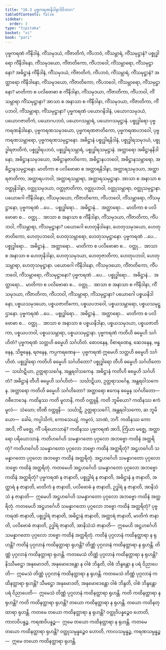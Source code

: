 ```yaml
---
title: "16.3 ပုဗ္ဗကရဏနိဒါနာဒိဝိဘာဂ"
tableOfContents: false
sidebar:
  order: 3
type: "tipitaka"
basket: "vi"
book: "pari"
---
```



<DynamicBreadcrumb />

<Division number="405" book="pari" e="ch" v="5" p="305">

<Paragraph number="1889" book="pari">
ပုဗ္ဗကရဏံ ကိံနိဒါနံ, ကိံသမုဒယံ, ကိံဇာတိကံ, ကိံပဘဝံ, ကိံသမ္ဘာရံ, ကိံသမုဋ္ဌာနံ? ပစ္စုဒ္ဓါရော ကိံနိဒါနော, ကိံသမုဒယော, ကိံဇာတိကော, ကိံပဘဝေါ, ကိံသမ္ဘာရော, ကိံသမုဋ္ဌာနော? အဓိဋ္ဌာနံ ကိံနိဒါနံ, ကိံသမုဒယံ, ကိံဇာတိကံ, ကိံပဘဝံ, ကိံသမ္ဘာရံ, ကိံသမုဋ္ဌာနံ? အတ္ထာရော ကိံနိဒါနော, ကိံသမုဒယော, ကိံဇာတိကော, ကိံပဘဝေါ, ကိံသမ္ဘာရော, ကိံသမုဋ္ဌာနော? မာတိကာ စ ပလိဗောဓာ စ ကိံနိဒါနာ, ကိံသမုဒယာ, ကိံဇာတိကာ, ကိံပဘဝါ, ကိံသမ္ဘာရာ ကိံသမုဋ္ဌာနာ? အာသာ စ အနာသာ စ ကိံနိဒါနာ, ကိံသမုဒယာ, ကိံဇာတိကာ, ကိံပဘဝါ, ကိံသမ္ဘာရာ, ကိံသမုဋ္ဌာနာ?
</Paragraph>

<Paragraph number="1890" book="pari">
ပုဗ္ဗကရဏံ ပယောဂနိဒါနံ, ပယောဂသမုဒယံ, ပယောဂဇာတိကံ, ပယောဂပဘဝံ, ပယောဂသမ္ဘာရံ, ပယောဂသမုဋ္ဌာနံ. ပစ္စုဒ္ဓါရော ပုဗ္ဗကရဏနိဒါနော, ပုဗ္ဗကရဏသမုဒယော, ပုဗ္ဗကရဏဇာတိကော, ပုဗ္ဗကရဏပဘဝေါ, ပုဗ္ဗကရဏသမ္ဘာရော, ပုဗ္ဗကရဏသမုဋ္ဌာနော. အဓိဋ္ဌာနံ ပစ္စုဒ္ဓါရနိဒါနံ, ပစ္စုဒ္ဓါရသမုဒယံ, ပစ္စုဒ္ဓါရဇာတိကံ, ပစ္စုဒ္ဓါရပဘဝံ, ပစ္စုဒ္ဓါရသမ္ဘာရံ, ပစ္စုဒ္ဓါရသမုဋ္ဌာနံ. အတ္ထာရော အဓိဋ္ဌာနနိဒါနော, အဓိဋ္ဌာနသမုဒယော, အဓိဋ္ဌာနဇာတိကော, အဓိဋ္ဌာနပဘဝေါ, အဓိဋ္ဌာနသမ္ဘာရော, အဓိဋ္ဌာနသမုဋ္ဌာနော. မာတိကာ စ ပလိဗောဓာ စ အတ္ထာရနိဒါနာ, အတ္ထာရသမုဒယာ, အတ္ထာရဇာတိကာ, အတ္ထာရပဘဝါ, အတ္ထာရသမ္ဘာရာ, အတ္ထာရသမုဋ္ဌာနာ. အာသာ စ အနာသာ စ ဝတ္ထုနိဒါနာ, ဝတ္ထုသမုဒယာ, ဝတ္ထုဇာတိကာ, ဝတ္ထုပဘဝါ, ဝတ္ထုသမ္ဘာရာ, ဝတ္ထုသမုဋ္ဌာနာ.
</Paragraph>

</Division>
<Division number="406" book="pari" e="ch" v="5" p="305">

<Paragraph number="1891" book="pari">
ပယောဂေါ ကိံနိဒါနော, ကိံသမုဒယော, ကိံဇာတိကော, ကိံပဘဝေါ, ကိံသမ္ဘာရော, ကိံသမုဋ္ဌာနော, ပုဗ္ဗကရဏံ …ပေ…  ပစ္စုဒ္ဓါရော…  အဓိဋ္ဌာနံ…  အတ္ထာရော…  မာတိကာ စ ပလိဗောဓာ စ…  ဝတ္ထု…  အာသာ စ အနာသာ စ ကိံနိဒါနာ, ကိံသမုဒယာ, ကိံဇာတိကာ, ကိံပဘဝါ, ကိံသမ္ဘာရာ, ကိံသမုဋ္ဌာနာ?
</Paragraph>

<Paragraph number="1892" book="pari">
ပယောဂေါ ဟေတုနိဒါနော, ဟေတုသမုဒယော, ဟေတုဇာတိကော, ဟေတုပဘဝေါ, ဟေတုသမ္ဘာရော, ဟေတုသမုဋ္ဌာနော. ပုဗ္ဗကရဏံ …ပေ…  ပစ္စုဒ္ဓါရော…  အဓိဋ္ဌာနံ…  အတ္ထာရော…  မာတိကာ စ ပလိဗောဓာ စ…  ဝတ္ထု…  အာသာ စ အနာသာ စ ဟေတုနိဒါနာ, ဟေတုသမုဒယာ, ဟေတုဇာတိကာ, ဟေတုပဘဝါ, ဟေတုသမ္ဘာရာ, ဟေတုသမုဋ္ဌာနာ.
</Paragraph>

</Division>
<Division number="407" book="pari" e="ch" v="5" p="306">

<Paragraph number="1893" book="pari">
ပယောဂေါ ကိံနိဒါနော, ကိံသမုဒယော, ကိံဇာတိကော, ကိံပဘဝေါ, ကိံသမ္ဘာရော, ကိံသမုဋ္ဌာနော? ပုဗ္ဗကရဏံ …ပေ…  ပစ္စုဒ္ဓါရော…  အဓိဋ္ဌာနံ…  အတ္ထာရော…  မာတိကာ စ ပလိဗောဓာ စ…  ဝတ္ထု…  အာသာ စ အနာသာ စ ကိံနိဒါနာ, ကိံသမုဒယာ, ကိံဇာတိကာ, ကိံပဘဝါ, ကိံသမ္ဘာရာ, ကိံသမုဋ္ဌာနာ?
</Paragraph>

<Paragraph number="1894" book="pari">
ပယောဂေါ ပစ္စယနိဒါနော, ပစ္စယသမုဒယော, ပစ္စယဇာတိကော, ပစ္စယပဘဝေါ, ပစ္စယသမ္ဘာရော, ပစ္စယသမုဋ္ဌာနော. ပုဗ္ဗကရဏံ …ပေ…  ပစ္စုဒ္ဓါရော…  အဓိဋ္ဌာနံ…  အတ္ထာရော…  မာတိကာ စ ပလိဗောဓာ စ…  ဝတ္ထု…  အာသာ စ အနာသာ စ ပစ္စယနိဒါနာ, ပစ္စယသမုဒယာ, ပစ္စယဇာတိကာ, ပစ္စယပဘဝါ, ပစ္စယသမ္ဘာရာ, ပစ္စယသမုဋ္ဌာနာ.
</Paragraph>

</Division>
<Division number="408" book="pari" e="ch" v="5" p="306">

<Paragraph number="1895" book="pari">
ပုဗ္ဗကရဏံ ကတိဟိ ဓမ္မေဟိ သင်္ဂဟိတံ? ပုဗ္ဗကရဏံ သတ္တဟိ ဓမ္မေဟိ သင်္ဂဟိတံ. ဓောဝနေန, ဝိစာရဏေန, ဆေဒနေန, ဗန္ဓနေန, သိဗ္ဗနေန, ရဇနေန, ကပ္ပကရဏေန—  ပုဗ္ဗကရဏံ ဣမေဟိ သတ္တဟိ ဓမ္မေဟိ သင်္ဂဟိတံ.
</Paragraph>

<Paragraph number="1896" book="pari">
ပစ္စုဒ္ဓါရော ကတိဟိ ဓမ္မေဟိ သင်္ဂဟိတော? ပစ္စုဒ္ဓါရော တီဟိ ဓမ္မေဟိ သင်္ဂဟိတော—  သင်္ဃာဋိယာ, ဥတ္တရာသင်္ဂေန, အန္တရဝါသကေန.
</Paragraph>

<Paragraph number="1897" book="pari">
အဓိဋ္ဌာနံ ကတိဟိ ဓမ္မေဟိ သင်္ဂဟိတံ? အဓိဋ္ဌာနံ တီဟိ ဓမ္မေဟိ သင်္ဂဟိတံ—  သင်္ဃာဋိယာ, ဥတ္တရာသင်္ဂေန, အန္တရဝါသကေန.
</Paragraph>

<Paragraph number="1898" book="pari">
အတ္ထာရော ကတိဟိ ဓမ္မေဟိ သင်္ဂဟိတော? အတ္ထာရော ဧကေန ဓမ္မေန သင်္ဂဟိတော—  ဝစီဘေဒေန.
</Paragraph>

<Paragraph number="1899" book="pari">
ကထိနဿ ကတိ မူလာနိ, ကတိ ဝတ္ထူနိ, ကတိ ဘူမိယော? ကထိနဿ ဧကံ မူလံ—  သံဃော; တီဏိ ဝတ္ထူနိ—  သင်္ဃာဋိ, ဥတ္တရာသင်္ဂေါ, အန္တရဝါသကော, ဆ ဘူမိယော—  ခေါမံ, ကပ္ပါသိကံ, ကောသေယျံ, ကမ္ဗလံ, သာဏံ, ဘင်္ဂံ.
</Paragraph>

<Paragraph number="1900" book="pari">
ကထိနဿ ကော အာဒိ, ကိံ မဇ္ဈေ, ကိံ ပရိယောသာနံ? ကထိနဿ ပုဗ္ဗကရဏံ အာဒိ, ကြိယာ မဇ္ဈေ, အတ္ထာရော ပရိယောသာနံ.
</Paragraph>

</Division>
<Division number="409" book="pari" e="ch" v="5" p="307">

<Paragraph number="1901" book="pari">
ကတိဟင်္ဂေဟိ သမန္နာဂတော ပုဂ္ဂလော အဘဗ္ဗော ကထိနံ အတ္ထရိတုံ? ကတိဟင်္ဂေဟိ သမန္နာဂတော ပုဂ္ဂလော ဘဗ္ဗော ကထိနံ အတ္ထရိတုံ? အဋ္ဌဟင်္ဂေဟိ သမန္နာဂတော ပုဂ္ဂလော အဘဗ္ဗော ကထိနံ အတ္ထရိတုံ. အဋ္ဌဟင်္ဂေဟိ သမန္နာဂတော ပုဂ္ဂလော ဘဗ္ဗော ကထိနံ အတ္ထရိတုံ. ကတမေဟိ အဋ္ဌဟင်္ဂေဟိ သမန္နာဂတော ပုဂ္ဂလော အဘဗ္ဗော ကထိနံ အတ္ထရိတုံ? ပုဗ္ဗကရဏံ န ဇာနာတိ, ပစ္စုဒ္ဓါရံ န ဇာနာတိ, အဓိဋ္ဌာနံ န ဇာနာတိ, အတ္ထာရံ န ဇာနာတိ, မာတိကံ န ဇာနာတိ, ပလိဗောဓံ န ဇာနာတိ, ဥဒ္ဓါရံ န ဇာနာတိ, အာနိသံသံ န ဇာနာတိ—  ဣမေဟိ အဋ္ဌဟင်္ဂေဟိ သမန္နာဂတော ပုဂ္ဂလော အဘဗ္ဗော ကထိနံ အတ္ထရိတုံ. ကတမေဟိ အဋ္ဌဟင်္ဂေဟိ သမန္နာဂတော ပုဂ္ဂလော ဘဗ္ဗော ကထိနံ အတ္ထရိတုံ? ပုဗ္ဗကရဏံ ဇာနာတိ, ပစ္စုဒ္ဓါရံ ဇာနာတိ, အဓိဋ္ဌာနံ ဇာနာတိ, အတ္ထာရံ ဇာနာတိ, မာတိကံ ဇာနာတိ, ပလိဗောဓံ ဇာနာတိ, ဥဒ္ဓါရံ ဇာနာတိ, အာနိသံသံ ဇာနာတိ—  ဣမေဟိ အဋ္ဌဟင်္ဂေဟိ သမန္နာဂတော ပုဂ္ဂလော ဘဗ္ဗော ကထိနံ အတ္ထရိတုံ.
</Paragraph>

</Division>
<Division number="410" book="pari" e="ch" v="5" p="307">

<Paragraph number="1902" book="pari">
ကတိနံ ပုဂ္ဂလာနံ ကထိနတ္ထာရာ န ရုဟန္တိ? ကတိနံ ပုဂ္ဂလာနံ ကထိနတ္ထာရာ ရုဟန္တိ? တိဏ္ဏံ ပုဂ္ဂလာနံ ကထိနတ္ထာရာ န ရုဟန္တိ. တိဏ္ဏံ ပုဂ္ဂလာနံ ကထိနတ္ထာရာ ရုဟန္တိ. ကတမေသံ တိဏ္ဏံ ပုဂ္ဂလာနံ ကထိနတ္ထာရာ န ရုဟန္တိ? နိဿီမဋ္ဌော အနုမောဒတိ, အနုမောဒေန္တော န ဝါစံ ဘိန္ဒတိ, ဝါစံ ဘိန္ဒန္တော န ပရံ ဝိညာပေတိ—  ဣမေသံ တိဏ္ဏံ ပုဂ္ဂလာနံ ကထိနတ္ထာရာ န ရုဟန္တိ. ကတမေသံ တိဏ္ဏံ ပုဂ္ဂလာနံ ကထိနတ္ထာရာ ရုဟန္တိ? သီမဋ္ဌော အနုမောဒတိ, အနုမောဒေန္တော ဝါစံ ဘိန္ဒတိ, ဝါစံ ဘိန္ဒန္တော ပရံ ဝိညာပေတိ—  ဣမေသံ တိဏ္ဏံ ပုဂ္ဂလာနံ ကထိနတ္ထာရာ ရုဟန္တိ.
</Paragraph>

</Division>
<Division number="411" book="pari" e="ch" v="5" p="307">

<Paragraph number="1903" book="pari">
ကတိ ကထိနတ္ထာရာ န ရုဟန္တိ? ကတိ ကထိနတ္ထာရာ ရုဟန္တိ? တယော ကထိနတ္ထာရာ န ရုဟန္တိ. တယော ကထိနတ္ထာရာ ရုဟန္တိ. ကတမေ တယော ကထိနတ္ထာရာ န ရုဟန္တိ? ဝတ္ထုဝိပန္နဉ္စေဝ ဟောတိ, ကာလဝိပန္နဉ္စ, ကရဏဝိပန္နဉ္စ—  ဣမေ တယော ကထိနတ္ထာရာ န ရုဟန္တိ. ကတမေ တယော ကထိနတ္ထာရာ ရုဟန္တိ? ဝတ္ထုသမ္ပန္နဉ္စေဝ ဟောတိ, ကာလသမ္ပန္နဉ္စ, ကရဏသမ္ပန္နဉ္စ—  ဣမေ တယော ကထိနတ္ထာရာ ရုဟန္တိ.
</Paragraph>
</Division>